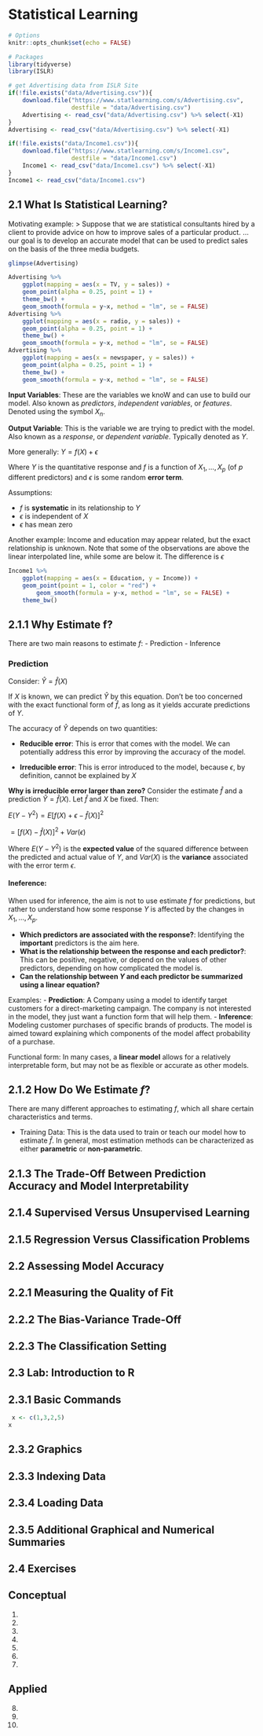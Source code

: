 # Statistical Learning

```r
# Options
knitr::opts_chunk$set(echo = FALSE)

# Packages
library(tidyverse)
library(ISLR)

# get Advertising data from ISLR Site
if(!file.exists("data/Advertising.csv")){
    download.file("https://www.statlearning.com/s/Advertising.csv", 
                  destfile = "data/Advertising.csv")
    Advertising <- read_csv("data/Advertising.csv") %>% select(-X1)
} 
Advertising <- read_csv("data/Advertising.csv") %>% select(-X1)

if(!file.exists("data/Income1.csv")){
    download.file("https://www.statlearning.com/s/Income1.csv", 
                  destfile = "data/Income1.csv")
    Income1 <- read_csv("data/Income1.csv") %>% select(-X1)
} 
Income1 <- read_csv("data/Income1.csv")
```

## 2.1 What Is Statistical Learning?

Motivating example: \> Suppose that we are statistical consultants hired by a client to provide advice on how to improve sales of a particular product. ... our goal is to develop an accurate model that can be used to predict sales on the basis of the three media budgets.

```r
glimpse(Advertising)
```

```r
Advertising %>%
    ggplot(mapping = aes(x = TV, y = sales)) +
    geom_point(alpha = 0.25, point = 1) + 
    theme_bw() +
    geom_smooth(formula = y~x, method = "lm", se = FALSE)
Advertising %>%
    ggplot(mapping = aes(x = radio, y = sales)) +
    geom_point(alpha = 0.25, point = 1) + 
    theme_bw() +
    geom_smooth(formula = y~x, method = "lm", se = FALSE)
Advertising %>%
    ggplot(mapping = aes(x = newspaper, y = sales)) +
    geom_point(alpha = 0.25, point = 1) + 
    theme_bw() +
    geom_smooth(formula = y~x, method = "lm", se = FALSE)

```

**Input Variables**: These are the variables we knoW and can use to build our model. Also known as *predictors*, *independent variables*, or *features*. Denoted using the symbol $X_n$.

**Output Variable**: This is the variable we are trying to predict with the model. Also known as a *response*, or *dependent variable*. Typically denoted as $Y$.

More generally: $Y = f(X) + \epsilon$

Where $Y$ is the quantitative response and $f$ is a function of $X_1, ..., X_p$ (of $p$ different predictors) and $\epsilon$ is some random **error term**.

Assumptions:

-   $f$ is **systematic** in its relationship to $Y$
-   $\epsilon$ is independent of $X$
-   $\epsilon$ has mean zero

Another example: Income and education may appear related, but the exact relationship is unknown. Note that some of the observations are above the linear interpolated line, while some are below it. The difference is $\epsilon$

```r
Income1 %>%
    ggplot(mapping = aes(x = Education, y = Income)) +
    geom_point(point = 1, color = "red") + 
        geom_smooth(formula = y~x, method = "lm", se = FALSE) +
    theme_bw() 

```

## 2.1.1 Why Estimate f?

There are two main reasons to estimate $f$:
-   Prediction 
-   Inference  

### Prediction

Consider: $\hat{Y} = \hat{f}(X)$

If $X$ is known, we can predict $\hat{Y}$ by this equation. Don't be too concerned with the exact functional form of $\hat{f}$, as long as it yields accurate predictions of $Y$.

The accuracy of $\hat{Y}$ depends on two quantities:

-   **Reducible error**: This is error that comes with the model. We can potentially address this error by improving the accuracy of the model.

-   **Irreducible error**: This is error introduced to the model, because $\epsilon$, by definition, cannot be explained by $X$

**Why is irreducible error larger than zero?** Consider the estimate $\hat{f}$ and a prediction $\hat{Y} = \hat{f}(X)$. Let $\hat{f}$ and $X$ be fixed. Then:

$E(Y - Y^2) = E[f(X) + \epsilon - \hat{f}(X)]^2$

$= [f(X) - \hat{f}(X)]^2 + Var(\epsilon)$

Where $E(Y - Y^2)$ is the **expected value** of the squared difference between the predicted and actual value of $Y$, and $Var(X)$ is the **variance** associated with the error term $\epsilon$. 

#### Ineference:

When used for inference, the aim is not to use estimate $f$ for predictions, but rather to understand how some response $Y$ is affected by the changes in $X_1, ..., X_p$. 

-   **Which predictors are associated with the response?**: Identifying the **important** predictors is the aim here.   
-   **What is the relationship between the response and each predictor?**: This can be positive, negative, or depend on the values of other predictors, depending on how complicated the model is.  
-   **Can the relationship between $Y$ and each predictor be summarized using a linear equation?**

Examples:
-   **Prediction**: A Company using a model to identify target customers for a direct-marketing campaign. The company is not interested in the model, they just want a function form that will help them.
-   **Inference**: Modeling customer purchases of specific brands of products. The model is aimed toward explaining which components of the model affect probability of a purchase.

Functional form: In many cases, a **linear model** allows for a relatively interpretable form, but may not be as flexible or accurate as other models. 

## 2.1.2 How Do We Estimate $f$?

There are many different approaches to estimating $f$, which all share certain characteristics and terms. 

-   Training Data: This is the data used to train or teach our model how to estimate $\hat{f}$. In general, most estimation methods can be characterized as either **parametric** or **non-parametric**. 

## 2.1.3 The Trade-Off Between Prediction Accuracy and Model Interpretability

## 2.1.4 Supervised Versus Unsupervised Learning

## 2.1.5 Regression Versus Classification Problems

## 2.2 Assessing Model Accuracy

## 2.2.1 Measuring the Quality of Fit

## 2.2.2 The Bias-Variance Trade-Off

## 2.2.3 The Classification Setting

## 2.3 Lab: Introduction to R

## 2.3.1 Basic Commands

```r
 x <- c(1,3,2,5)
x
```

## 2.3.2 Graphics

## 2.3.3 Indexing Data

## 2.3.4 Loading Data

## 2.3.5 Additional Graphical and Numerical Summaries

## 2.4 Exercises

## Conceptual

1.  

2.  

3.  

4.  

5.  

6.  

7.  

## Applied

8.  

9.  

10. 

